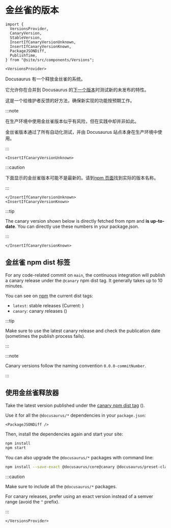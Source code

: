 # 金丝雀的版本

```mdx-code-block
import {
  VersionsProvider,
  CanaryVersion,
  StableVersion,
  InsertIfCanaryVersionUnknown,
  InsertIfCanaryVersionKnown,
  PackageJSONDiff,
  PublishTime,
} from "@site/src/components/Versions";

<VersionsProvider>
```

Docusaurus 有一个释放金丝雀的系统。

它允许你在合并到 Docusaurus 的[下一个版本](./5-release-process.mdx#next-version)时测试新的未发布的特性。

这是一个给维护者反馈的好方法，确保新实现的功能按预期工作。

:::note

在生产环境中使用金丝雀版本似乎有风险，但在实践中却并非如此。

金丝雀版本通过了所有自动化测试，并由 Docusaurus 站点本身在生产环境中使用。

:::

```mdx-code-block
<InsertIfCanaryVersionUnknown>
```

:::caution

下面显示的金丝雀版本可能不是最新的。请到[npm 页面](https://www.npmjs.com/package/@docusaurus/core?activeTab=versions)找到实际的版本名称。

:::

```mdx-code-block
</InsertIfCanaryVersionUnknown>
<InsertIfCanaryVersionKnown>
```

:::tip

The canary version shown below is directly fetched from npm and **is up-to-date**. You can directly use these numbers in your package.json.

:::

```mdx-code-block
</InsertIfCanaryVersionKnown>
```

## 金丝雀 npm dist 标签

For any code-related commit on `main`, the continuous integration will publish a canary release under the `@canary` npm dist tag. It generally takes up to 10 minutes.

You can see on [npm](https://www.npmjs.com/package/@docusaurus/core?activeTab=versions) the current dist tags:

- `latest`: stable releases (Current: <StableVersion />)
- `canary`: canary releases (<CanaryVersion />)

:::tip

Make sure to use the latest canary release and check the publication date (sometimes the publish process fails). <PublishTime />

:::

:::note

Canary versions follow the naming convention `0.0.0-commitNumber`.

:::

## 使用金丝雀释放器

Take the latest version published under the [canary npm dist tag](https://www.npmjs.com/package/@docusaurus/core?activeTab=versions) (<CanaryVersion />).

Use it for all the `@docusaurus/*` dependencies in your `package.json`:

```mdx-code-block
<PackageJSONDiff />
```

Then, install the dependencies again and start your site:

```bash npm2yarn
npm install
npm start
```

You can also upgrade the `@docusaurus/*` packages with command line:

```bash npm2yarn
npm install --save-exact @docusaurus/core@canary @docusaurus/preset-classic@canary
```

:::caution

Make sure to include all the `@docusaurus/*` packages.

For canary releases, prefer using an exact version instead of a semver range (avoid the `^` prefix).

:::

```mdx-code-block
</VersionsProvider>
```
